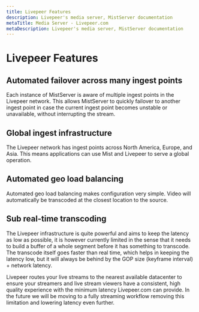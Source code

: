 ```yaml
---
title: Livepeer Features
description: Livepeer's media server, MistServer documentation
metaTitle: Media Server - Livepeer.com
metaDescription: Livepeer's media server, MistServer documentation
---
```


# Livepeer Features

## Automated failover across many ingest points

Each instance of MistServer is aware of multiple ingest points in the Livepeer
network. This allows MistServer to quickly failover to another ingest point in
case the current ingest point becomes unstable or unavailable, without
interrupting the stream.

## Global ingest infrastructure

The Livepeer network has ingest points across North America, Europe, and Asia.
This means applications can use Mist and Livepeer to serve a global operation.

## Automated geo load balancing

Automated geo load balancing makes configuration very simple. Video will
automatically be transcoded at the closest location to the source.

## Sub real-time transcoding

The Livepeer infrastructure is quite powerful and aims to keep the latency as
low as possible, it is however currently limited in the sense that it needs to
build a buffer of a whole segment before it has something to transcode. The
transcode itself goes faster than real time, which helps in keeping the latency
low, but it will always be behind by the GOP size (keyframe interval) + network
latency.

Livepeer routes your live streams to the nearest available datacenter to ensure
your streamers and live stream viewers have a consistent, high quality
experience with the minimum latency Livepeer.com can provide. In the future we
will be moving to a fully streaming workflow removing this limitation and
lowering latency even further.
